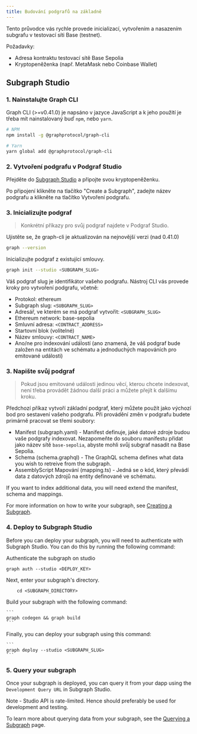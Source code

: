 ```yaml
---
title: Budování podgrafů na základně
---
```


Tento průvodce vás rychle provede inicializací, vytvořením a nasazením subgrafu v testovací síti Base (testnet).

Požadavky:

- Adresa kontraktu testovací sítě Base Sepolia
- Kryptopeněženka (např. MetaMask nebo Coinbase Wallet)

## Subgraph Studio

### 1. Nainstalujte Graph CLI

Graph CLI (>=v0.41.0) je napsáno v jazyce JavaScript a k jeho použití je třeba mít nainstalovaný buď `npm`, nebo `yarn`.

```sh
# NPM
npm install -g @graphprotocol/graph-cli

# Yarn
yarn global add @graphprotocol/graph-cli
```

### 2. Vytvoření podgrafu v Podgraf Studio

Přejděte do [Subgraph Studio](https://thegraph.com/studio/) a připojte svou kryptopeněženku.

Po připojení klikněte na tlačítko "Create a Subgraph", zadejte název podgrafu a klikněte na tlačítko Vytvoření podgrafu.

### 3. Inicializujte podgraf

> Konkrétní příkazy pro svůj podgraf najdete v Podgraf Studio.

Ujistěte se, že graph-cli je aktualizován na nejnovější verzi (nad 0.41.0)

```sh
graph --version
```

Inicializujte podgraf z existující smlouvy.

```sh
graph init --studio <SUBGRAPH_SLUG>
```

Váš podgraf slug je identifikátor vašeho podgrafu. Nástroj CLI vás provede kroky pro vytvoření podgrafu, včetně:

- Protokol: ethereum
- Subgraph slug: `<SUBGRAPH_SLUG>`
- Adresář, ve kterém se má podgraf vytvořit: `<SUBGRAPH_SLUG>`
- Ethereum network: base-sepolia
- Smluvní adresa: `<CONTRACT_ADDRESS>`
- Startovní blok (volitelné)
- Název smlouvy: `<CONTRACT_NAME>`
- Ano/ne pro indexování událostí (ano znamená, že váš podgraf bude založen na entitách ve schématu a jednoduchých mapováních pro emitované události)

### 3. Napište svůj podgraf

> Pokud jsou emitované události jedinou věcí, kterou chcete indexovat, není třeba provádět žádnou další práci a můžete přejít k dalšímu kroku.

Předchozí příkaz vytvoří základní podgraf, který můžete použít jako výchozí bod pro sestavení vašeho podgrafu. Při provádění změn v podgrafu budete primárně pracovat se třemi soubory:

- Manifest (subgraph.yaml) - Manifest definuje, jaké datové zdroje budou vaše podgrafy indexovat. Nezapomeňte do souboru manifestu přidat jako název sítě `base-sepolia`, abyste mohli svůj subgraf nasadit na Base Sepolia.
- Schema (schema.graphql) - The GraphQL schema defines what data you wish to retreive from the subgraph.
- AssemblyScript Mapování (mapping.ts) - Jedná se o kód, který převádí data z datových zdrojů na entity definované ve schématu.

If you want to index additional data, you will need extend the manifest, schema and mappings.

For more information on how to write your subgraph, see [Creating a Subgraph](/developing/creating-a-subgraph).

### 4. Deploy to Subgraph Studio

Before you can deploy your subgraph, you will need to authenticate with Subgraph Studio. You can do this by running the following command:

Authenticate the subgraph on studio

```
graph auth --studio <DEPLOY_KEY>
```

Next, enter your subgraph's directory.

```
    cd <SUBGRAPH_DIRECTORY>
```

Build your subgraph with the following command:

````
```
graph codegen && graph build
```
````

Finally, you can deploy your subgraph using this command:

````
```
graph deploy --studio <SUBGRAPH_SLUG>
```
````

### 5. Query your subgraph

Once your subgraph is deployed, you can query it from your dapp using the `Development Query URL` in Subgraph Studio.

Note - Studio API is rate-limited. Hence should preferably be used for development and testing.

To learn more about querying data from your subgraph, see the [Querying a Subgraph](/querying/querying-the-graph) page.
